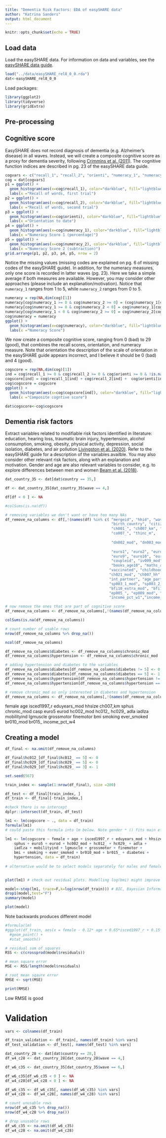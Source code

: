 ```yaml
---
title: "Dementia Risk Factors: EDA of easySHARE data"
author: "Katrina Sanders"
output: html_document
---
```


```r
knitr::opts_chunk$set(echo = TRUE)
```

## Load data

Load the easySHARE data. For information on data and variables, see the [easySHARE data  guide](http://www.share-project.org/fileadmin/pdf_documentation/easySHARE_Release_8.0.0_ReleaseGuide.pdf).

```r
load("../data/easySHARE_rel8_0_0.rda")
dat<-easySHARE_rel8_0_0
```

Load packages:
  
```r
library(ggplot2)
library(tidyverse)
library(gridExtra)
```

## Pre-processing

## Cognitive score

EasySHARE does not record diagnosis of dementia (e.g. Alzheimer's disease) in all waves. Instead, we will create a composite cognitive score as a proxy for dementia severity, following [Crimmins et al. (2011)](https://pubmed.ncbi.nlm.nih.gov/21743047/). The cognitive function indices are described in pg. 23 of the easySHARE data guide.

```r

cogvars <- c("recall_1", "recall_2", "orienti", "numeracy_1", "numeracy_2")
cog = dat[cogvars]
p1 = ggplot() +
  geom_histogram(aes(x=cog$recall_1), color="darkblue", fill="lightblue") +
  labs(x ="Recall of words, first trial")
p2 = ggplot() +
  geom_histogram(aes(x=cog$recall_2), color="darkblue", fill="lightblue") +
  labs(x ="Recall of words, second trial")
p3 = ggplot() +
  geom_histogram(aes(x=cog$orienti), color="darkblue", fill="lightblue") +
  labs(x ="Orientation to date")
p4 = ggplot() +
  geom_histogram(aes(x=cog$numeracy_1), color="darkblue", fill="lightblue") +
  labs(x ="Numeracy Score 1 (percentage)")
p5 = ggplot() +
  geom_histogram(aes(x=cog$numeracy_2), color="darkblue", fill="lightblue") +
  labs(x ="Numeracy Score 2 (subtraction)")
grid.arrange(p1, p2, p3, p4, p5, nrow = 2)
```

Notice the missing values (missing codes are explained on pg. 6 of missing codes of the easySHARE guide). In addition, for the numeracy measures, only one score is recorded in latter waves (pg. 23). Here we take a simple average if both measures are available. However, you may consider other approaches (please include an explanation/motivation). Notice that  `numeracy_1` ranges from 1 to 5, while `numeracy_2` ranges from 0 to 5.

```r
numeracy = rep(NA,dim(cog)[1])
numeracy[cog$numeracy_1 >= 0 & cog$numeracy_2 >= 0] = (cog$numeracy_1[cog$numeracy_1 >= 0 & cog$numeracy_2 >= 0] + cog$numeracy_2[cog$numeracy_1 >= 0 & cog$numeracy_2 >= 0] )/2
numeracy[cog$numeracy_1 >= 0 & cog$numeracy_2 < 0] = cog$numeracy_1[cog$numeracy_1 >= 0 & cog$numeracy_2 < 0]
numeracy[cog$numeracy_1 < 0 & cog$numeracy_2 >= 0] = cog$numeracy_2[cog$numeracy_1 < 0 & cog$numeracy_2 >= 0]
cog$numeracy = numeracy
ggplot() +
  geom_histogram(aes(x=cog$numeracy), color="darkblue", fill="lightblue") +
  labs(x ="Numeracy Score")
```

We now create a composite cognitive score, ranging from 0 (bad) to 29 (good), that combines the recall scores, orientation, and numeracy measure. Note that orientation the description of the scale of orientation in the easySHARE guide appears incorrect, and I believe it should be 0 (bad) and 4 (good). 

```r
cogscore = rep(NA,dim(cog)[1])
ind = cog$recall_1 >= 0 & cog$recall_2 >= 0 & cog$orienti >= 0 & !is.na(numeracy)
cogscore[ind] = cog$recall_1[ind] + cog$recall_2[ind] +  cog$orienti[ind] + cog$numeracy[ind]
cog$cogscore = cogscore
ggplot() +
  geom_histogram(aes(x=cog$cogscore[ind]), color="darkblue", fill="lightblue", binwidth =2 ) +
  labs(x ="Composite cogntive score")

dat$cogscore<-cog$cogscore
```


## Dementia risk factors

Extract variables related to modifiable risk factors identified in literature: education, hearing loss, traumatic brain injury, hypertension, alcohol consumption, smoking, obesity, physical activity, depression, social isolation, diabetes, and air pollution [Livingston et al. (2020)](https://www.thelancet.com/article/S0140-6736(20)30367-6/fulltext). Refer to the easySHARE guide for a description of the variables availble. You may also consider other relevant risk factors, along with an explanation and motivation. Gender and age are also relevant variables to consider, e.g. to explore differences between men and women [Beam et al. (2018)](https://pubmed.ncbi.nlm.nih.gov/30010124/).


```r
dat_country_35 <- dat[dat$country == 35,]

df <- dat_country_35[dat_country_35$wave == 4,]

df[df < 0 ] <- NA

#colSums(is.na(df))

# removing variables we don't want or have too many NAs
df_remove_na_columns <- df[,!(names(df) %in% c( "mergeid", "hhid", "wave", "wavepart", "int_version", "int_year", "int_month", "country", "country_mod", "language", 
                                                "birth_country", "citizenship", "mar_stat", "partnerinhh", 
                                                "ch001_", "ch007_km", "casp", "sp002_mod", "adlwa", "iadla", "bmi2", 
                                                "co007_", "thinc_m",
                                                
                                                "dn002_mod", "dn003_mod", "dn004_mod",
                                                
                                                "euro1", "euro2", "euro3", "euro4", "euro6", "euro7", "euro8", 
                                                "euro9", "euro10", "euro11", "euro12", 
                                                "coupleid", "iv009_mod",
                                                "books_age10", "maths_age10", "language_age10", 
                                               "vaccinated", "childhood_health", "q34_re",
                                               "ch021_mod", "ch007_hh", "maxgrip",
                                               "int_partner", "age_partner", "gender_partner", "mother_alive", "father_alive", "siblings_alive",
                                               "sp003_1_mod", "sp003_2_mod",  "sp009_3_mod", "sp003_3_mod", "sp009_1_mod", "sp009_2_mod", "sp008_",
                                               "bfi10_extra_mod", "bfi10_agree_mod", "bfi10_consc_mod", "bfi10_neuro_mod", "bfi10_open_mod", 
                                               "ep005_", "ep009_mod", "ep011_mod", "ep013_mod", "ep026_mod", "ep036_mod",
                                               "income_pct_w1","income_pct_w2", "income_pct_w4","income_pct_w5", "income_pct_w6","income_pct_w7","income_pct_w8"))]

# now remove the ones that are part of cognitive score
df_remove_na_columns <- df_remove_na_columns[,!(names(df_remove_na_columns) %in% c( "numeracy_1", "numeracy_2", "orienti", "recall_1", "recall_2"))]

colSums(is.na(df_remove_na_columns))

# count number of usable rows
nrow(df_remove_na_columns %>% drop_na())

ncol(df_remove_na_columns)

df_remove_na_columns$diabetes <- df_remove_na_columns$chronic_mod
df_remove_na_columns$hypertension <- df_remove_na_columns$chronic_mod

# adding hypertension and diabetes to the variables
df_remove_na_columns$diabetes[df_remove_na_columns$diabetes != 5] <- 0
df_remove_na_columns$diabetes[df_remove_na_columns$diabetes == 5] <- 1
df_remove_na_columns$hypertension[df_remove_na_columns$hypertension != 2] <- 0
df_remove_na_columns$hypertension[df_remove_na_columns$hypertension == 2] <- 1

# remove chronic_mod as only interested in diabetes and hypertension
df_remove_na_columns <- df_remove_na_columns[,!(names(df_remove_na_columns)) %in% c("chronic_mod")] 
```

female
age
isced1997_r
eduyears_mod
hhsize
ch007_km
sphus
chronic_mod
casp
euro5
eurod
hc002_mod
hc012_
hc029_
adla
iadlza
mobilityind
lgmuscle
grossmotor
finemotor
bmi
smoking
ever_smoked
br010_mod
br015_
income_pct_w4


## Creating a model

```r
df_final <- na.omit(df_remove_na_columns)

df_final$hc012_[df_final$hc012_ == 5] <- 0
df_final$hc029_[df_final$hc029_ == 5] <- 0
df_final$hc029_[df_final$hc029_ == 3] <- 1


```

```r
set.seed(567)

train_index <- sample(1:nrow(df_final), size =200)

df_test <- df_final[train_index, ]
df_train <- df_final[-train_index,]

#check there is no intercept
dplyr::intersect(df_train, df_test) 
```

```r
lm1 <- lm(cogscore ~ ., data = df_train)
formula(lm1)
# could paste this formula into lm below. Note gender * () fits main effects plus interaction for each combination

lm1 <- lm(cogscore ~ female + age + isced1997_r + eduyears_mod + hhsize + 
    sphus + euro5 + eurod + hc002_mod + hc012_ + hc029_ + adla + 
    iadlza + mobilityind + lgmuscle + grossmotor + finemotor + 
    bmi + smoking + ever_smoked + br010_mod + br015_ + diabetes + 
    hypertension, data = df_train)    
         
# alternative would be to select models separately for males and females. This might be the easier option. As besides interaction with gender there would also be other interactions. Which would get rather complicated in the above model. 

 
plot(lm1) # check out residual plots. Modelling log(bmi) might improve residual regarding constant variance assumption. But this makes interpretation more cumbersome. Note that we should check observations with high leverage

```

```r

model<-step(lm1, trace=F,k=log(nrow(df_train))) # BIC, Bayesian Information criterion. This penalises more for large sample size. Hence we end up with a smaller model.
drop1(model,test="F")
summary(model)

plot(model)
```



Note backwards produces different model
```r
#formula(lm)
#ggplot(df_train, aes(x = female - 0.12* age + 0.65*isced1997_r + 0.15*eduyears_mod - 0.23*sphus + 0.48*euro5 - 0.28*eurod + 0.011*hc002_mod + 0.015*bmi + 0.060*smoking - 0.085*ever_smoked - 0.17*br015_ , y = cogscore)) +
  #geom_point() +
  #stat_smooth()
```

```r
# residual sum of squares 
RSS <- c(crossprod(model$residuals))

# mean square error
MSE <- RSS/length(model$residuals)

# root mean sqaure error
RMSE <- sqrt(MSE)

print(RMSE)
```
Low RMSE is good 

# Validation
```r

vars <- colnames(df_train)

df_train_validation <- df_train[, names(df_train) %in% vars]
df_test_validation <- df_test[, names(df_test) %in% vars]

dat_country_28 <- dat[dat$country == 28,]
df_w4_c28 <- dat_country_28[dat_country_28$wave == 4,]

df_w6_c35 <- dat_country_35[dat_country_35$wave == 6,]

df_w6_c35[df_w6_c35 < 0 ] <- NA
df_w4_c28[df_w4_c28 < 0 ] <- NA

df_w6_c35 <- df_w6_c35[, names(df_w6_c35) %in% vars]
df_w4_c28 <- df_w4_c28[, names(df_w4_c28) %in% vars]

# count unusable rows
nrow(df_w6_c35 %>% drop_na())
nrow(df_w4_c28 %>% drop_na())

# drop unusable rows
df_w6_c35 <- na.omit(df_w6_c35)
df_w4_c28 <- na.omit(df_w4_c28)

```


```r

```











